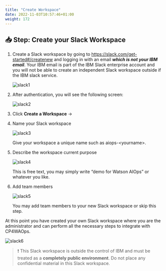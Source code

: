 ```yaml
---
title: "Create Workspace"
date: 2022-11-03T10:57:46+01:00
weight: 172
---
```




## 📥 Step: Create your Slack Workspace



1. Create a Slack workspace by going to https://slack.com/get-started#/createnew and logging in with an email <i>**which is not your IBM email**</i>. Your IBM email is part of the IBM Slack enterprise account and you will not be able to create an independent Slack workspace outside if the IBM slack service. 

    ![slack1](./../images/slack/slack1.png)

2. After authentication, you will see the following screen:

   ![slack2](./../images/slack/slack2.png)

 
3. Click **Create a Workspace** ->

4. Name your Slack workspace

   ![slack3](./../images/slack/slack3.png)

    Give your workspace a unique name such as aiops-\<yourname\>.

5. Describe the workspace current purpose

   ![slack4](./../images/slack/slack4.png)

    This is free text, you may simply write “demo for Watson AIOps” or whatever you like.

6. Add team members

   ![slack5](./../images/slack/slack5.png)

    You may add team members to your new Slack workspace or skip this step.


At this point you have created your own Slack workspace where you are the administrator and can perform all the necessary steps to integrate with CP4WAOps.

![slack6](./../images/slack/slack6.png)

> ❗ This Slack workspace is outside the control of IBM and must be treated as a **completely public environment**. Do not place any confidential material in this Slack workspace.
